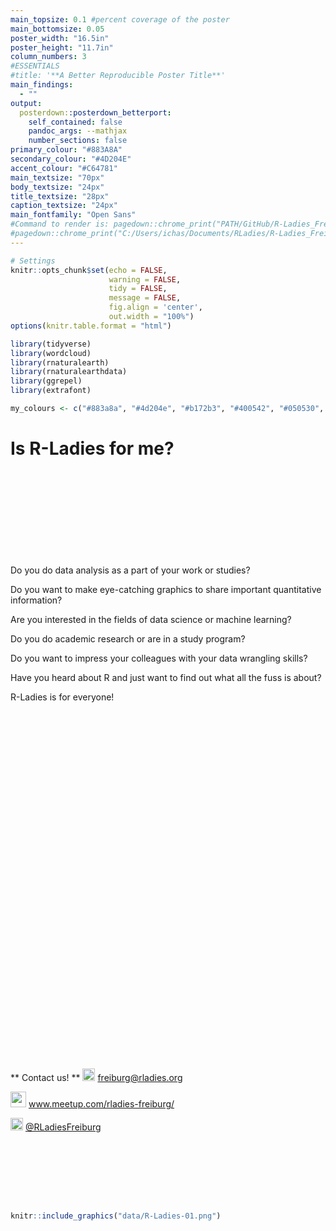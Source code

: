 ```yaml
---
main_topsize: 0.1 #percent coverage of the poster
main_bottomsize: 0.05
poster_width: "16.5in"
poster_height: "11.7in"
column_numbers: 3
#ESSENTIALS
#title: '**A Better Reproducible Poster Title**'
main_findings:
  - "" 
output: 
  posterdown::posterdown_betterport:
    self_contained: false
    pandoc_args: --mathjax
    number_sections: false
primary_colour: "#883A8A"
secondary_colour: "#4D204E"
accent_colour: "#C64781"
main_textsize: "70px"
body_textsize: "24px"
title_textsize: "28px"
caption_textsize: "24px"
main_fontfamily: "Open Sans"
#Command to render is: pagedown::chrome_print("PATH/GitHub/R-Ladies_Freiburg_Poster/RLadies_Freiburg_Poster.Rmd")
#pagedown::chrome_print("C:/Users/ichas/Documents/RLadies/R-Ladies_Freiburg_Poster/RLadies_Freiburg_Poster.Rmd")
---
```

```r
# Settings
knitr::opts_chunk$set(echo = FALSE,
                      warning = FALSE,
                      tidy = FALSE,
                      message = FALSE,
                      fig.align = 'center',
                      out.width = "100%")
options(knitr.table.format = "html") 

library(tidyverse)
library(wordcloud)
library(rnaturalearth)
library(rnaturalearthdata)
library(ggrepel)
library(extrafont)

my_colours <- c("#883a8a", "#4d204e", "#b172b3", "#400542", "#050530", "#40407d", "#69589C", "#5339A0")
```
# Is R-Ladies for me? {.mybreak}

<br/>
<br/>
<br/>
<br/>
<br/>
<br/>
<br/>
<br/>

Do you do data analysis as a part of your work or studies?

Do you want to make eye-catching graphics to share important quantitative information?

Are you interested in the fields of data science or machine learning?

Do you do academic research or are in a study program?

Do you want to impress your colleagues with your data wrangling skills?

Have you heard about R and just want to find out what all the fuss is about?

R-Ladies is for everyone!

<br/>
<br/>
<br/>
<br/>
<br/>
<br/>
<br/>
<br/>



<br/>
<br/>
<br/>
<br/>
<br/>
<br/>
<br/>
<br/>
<br/>
<br/>
<br/>
<br/>
<br/>
<br/>
<br/>
<br/>
<br/>
<br/>
<br/>
<br/>
<br/>
<br/>
<br/>
<br/>

** Contact us! ** 
<img src="data/email.png" width="20"> [freiburg@rladies.org](freiburg@rladies.org)

<img src="data/Meetup_Logo.png" width="25"> [www.meetup.com/rladies-freiburg/](https://www.meetup.com/rladies-freiburg/)

<img src="data/Twitter.png" width="20"> [\@RLadiesFreiburg](\@RLadiesFreiburg)

<br/>


<br/>
<br/>
<br/>
<br/>



```r
knitr::include_graphics("data/R-Ladies-01.png")

```

<br/>
<br/>
<br/>

